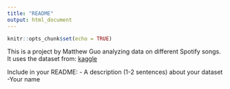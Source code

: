 ```yaml
---
title: "README"
output: html_document
---
```


```r
knitr::opts_chunk$set(echo = TRUE)
```

This is a project by Matthew Guo analyzing data on different Spotify songs. It uses the dataset from:
[kaggle](https://www.kaggle.com/datasets/iamsumat/spotify-top-2000s-mega-dataset)


Include in your README:
- A description (1-2 sentences) about your dataset
-Your name

```r



```